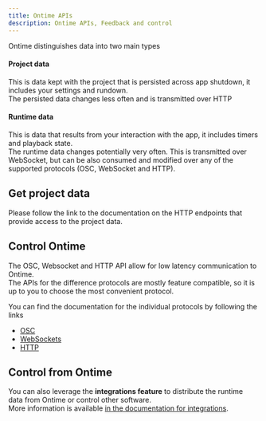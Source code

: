 ```yaml
---
title: Ontime APIs
description: Ontime APIs, Feedback and control
---
```


Ontime distinguishes data into two main types

#### Project data
This is data kept with the project that is persisted across app shutdown, it includes your settings and rundown. \
The persisted data changes less often and is transmitted over HTTP

#### Runtime data
This is data that results from your interaction with the app, it includes timers and playback state. \
The runtime data changes potentially very often. This is transmitted over WebSocket, but can be also consumed and modified over any of the supported protocols (OSC, WebSocket and HTTP).

## Get project data
Please follow the link to the documentation on the HTTP endpoints that provide access to the project data.

## Control Ontime
The OSC, Websocket and HTTP API allow for low latency communication to Ontime. \
The APIs for the difference protocols are mostly feature compatible, so it is up to you to choose the most convenient protocol.

You can find the documentation for the individual protocols by following the links
- [OSC](/api/protocols/osc)
- [WebSockets](/api/protocols/websockets)
- [HTTP](/api/protocols/http)

## Control from Ontime
You can also leverage the **integrations feature** to distribute the runtime data from Ontime or control other software. \
More information is available [in the documentation for integrations](/api/integrations/).
